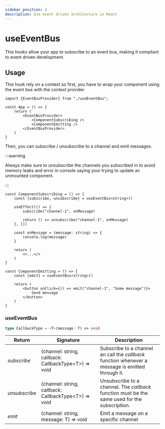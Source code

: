 ```yaml
---
sidebar_position: 4
description: Use event driven architecture in React 
---
```


# useEventBus

This hooks allow your app to subscribe to an event bus, making it compliant to event driven development.

## Usage

This hook rely on a context so first, you have to wrap your component using the event bus with the context provider

```tsx
import {EventBusProvider} from "./useEventBus";

const App = () => {
    return (
        <EventBusProvider>
            <ComponentSubscribing />
            <ComponentEmitting />
        </EventBusProvider>
    )
}
```

Then, you can subscribe / unsubscribe to a channel and emit messages.

:::warning

Always make sure to unsubscribe the channels you subscribed in to avoid memory leaks and error in console saying
your trying to update an unmounted component.

:::

```tsx
const ComponentSubscribing = () => {
    const {subscribe, unsubscribe} = useEventBus<string>()

    useEffect(() => {
        subscribe("channel-1", onMessage)

        return () => unsubscribe("channel-1", onMessage)
    }, [])

    const onMessage = (message: string) => {
        console.log(message)
    }

    return (
        <>...</>
    )
}
```

```tsx
const ComponentEmitting = () => {
    const {emit} = useEventBus<string>()

    return (
        <button onClick={() => emit("channel-1", "Some message")}>
            Send message
        </button>
    )
}
```

### useEventBus

```typescript
type CallbackType = <T>(message: T) => void
```

| Return        | Signature                                               | Description                                                                                      |
|---------------|---------------------------------------------------------|--------------------------------------------------------------------------------------------------|
| *subscribe*   | (channel: string, callback: CallbackType&lt;T>) => void | Subscribe to a channel an call the _callback_ function whenever a message is emitted through it. |
| *unsubscribe* | (channel: string, callback: CallbackType&lt;T>) => void | Unsubscribe to a channel. The _callback_ function must be the same used for the subscription.    |
| *emit*        | (channel: string, message: T) => void                   | Emit a message on a specific channel                                                             |                                                             

